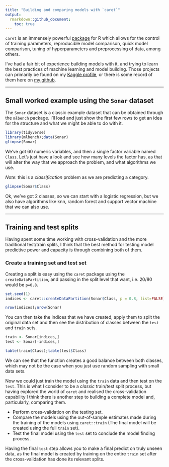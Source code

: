 ```yaml
---
title: "Building and comparing models with `caret`"
output: 
  rmarkdown::github_document:
    toc: true
---
```


`caret` is an immensely powerful [package](http://topepo.github.io/caret/index.html) for R which allows for the control of training parameters, reproducible model comparison, quick model comparison, tuning of hyperparameters and preprocessing of data, among others.  

I've had a fair bit of experience building models with it, and trying to learn the best practices of machine learning and model building. Those projects can primarily be found on my [Kaggle profile](https://www.kaggle.com/willcanniford), or there is some record of them here on [my github](https://github.com/willcanniford/kaggle).

- - - -

## Small worked example using the `Sonar` dataset
The `Sonar` dataset is a classic example dataset that can be obtained through the `mlbench` package. I'll load and just show the first few rows to get an idea for the structure and what we might be able to do with it.  

```r
library(tidyverse)
library(mlbench);data(Sonar)
glimpse(Sonar)
```
  
We've got 60 numeric variables, and then a single factor variable named `Class`. Let's just have a look and see how many levels the factor has, as that will alter the way that we approach the problem, and what algorithms we use.  

_*Note*_: this is a *classification* problem as we are predicting a category. 

```r
glimpse(Sonar$Class)
```  

Ok, we've got 2 classes, so we can start with a logistic regression, but we also have algorithms like knn, random forest and support vector machine that we can also use. 

- - - - 
 
## Training and test splits
Having spent some time working with cross-validation and the more traditional test/train splits, I think that the best method for testing model predictive power and capacity is through combining both of them.  

### Create a training set and test set
Creating a split is easy using the `caret` package using the `createDataPartition`, and passing in the split level that want, i.e. 20/80 would be `p=0.8`. 

```r
set.seed(1)
indices <- caret::createDataPartition(Sonar$Class, p = 0.8, list=FALSE)

nrow(indices);nrow(Sonar)
```
  
You can then take the indices that we have created, apply them to split the original data set and then see the distribution of classes between the `test` and `train` sets. 

```r
train <- Sonar[indices,]
test <- Sonar[-indices,]

table(train$Class);table(test$Class)
```  

We can see that the function creates a good balance between both classes, which may not be the case when you just use random sampling with small data sets. 

Now we could just train the model using the `train` data and then test on the `test`. This is what I consider to be a *classic* train/test split process, but having explored the world of `caret` and realised the cross-validation capability I think there is another step to building a complete model and, particularly, comparing them.  

* Perform cross-validation on the testing set.  
* Compare the models using the out-of-sample estimates made during the training of the models using `caret::train` (The final model will be created using the full `train` set). 
* Test the final model using the `test` set to conclude the model finding process. 

Having the final `test` step allows you to make a final predict on truly unseen data, as the final model is created by training on the entire `train` set after the cross-validation has done its relevant splits. 
